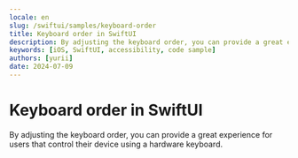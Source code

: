 ```yaml
---
locale: en
slug: /swiftui/samples/keyboard-order
title: Keyboard order in SwiftUI
description: By adjusting the keyboard order, you can provide a great experience for users that control their device using a hardware keyboard.
keywords: [iOS, SwiftUI, accessibility, code sample]
authors: [yurii]
date: 2024-07-09
---
```


# Keyboard order in SwiftUI

By adjusting the keyboard order, you can provide a great experience for users that control their device using a hardware keyboard.

<CodeSample id="keyboard-order" platform="swiftui" locale="en"/>
